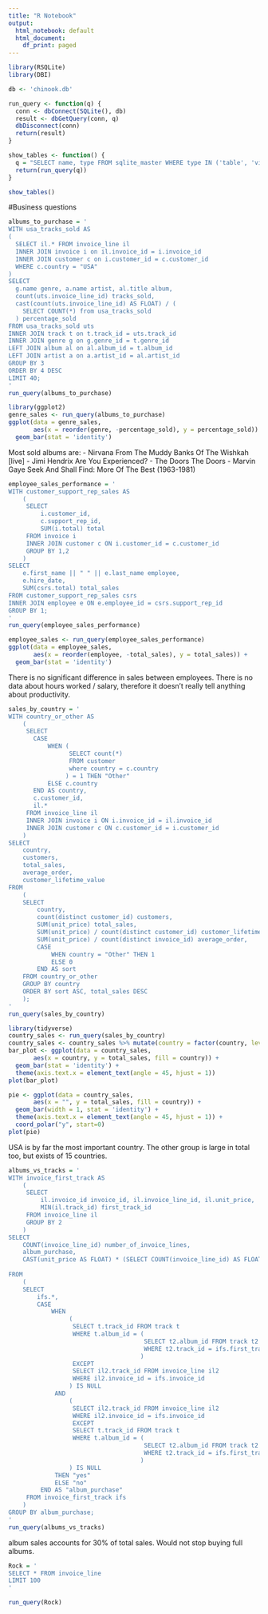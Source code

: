 ```yaml
---
title: "R Notebook"
output:
  html_notebook: default
  html_document:
    df_print: paged
---
```


```r
library(RSQLite)
library(DBI)
```

```r
db <- 'chinook.db'

run_query <- function(q) {
  conn <- dbConnect(SQLite(), db)
  result <- dbGetQuery(conn, q)
  dbDisconnect(conn)
  return(result)
}
```

```r
show_tables <- function() {
  q = "SELECT name, type FROM sqlite_master WHERE type IN ('table', 'view')"
  return(run_query(q))
}

show_tables()
```
#Business questions
```r
albums_to_purchase = '
WITH usa_tracks_sold AS
(
  SELECT il.* FROM invoice_line il
  INNER JOIN invoice i on il.invoice_id = i.invoice_id
  INNER JOIN customer c on i.customer_id = c.customer_id
  WHERE c.country = "USA"
)
SELECT 
  g.name genre, a.name artist, al.title album,
  count(uts.invoice_line_id) tracks_sold,
  cast(count(uts.invoice_line_id) AS FLOAT) / (
    SELECT COUNT(*) from usa_tracks_sold
  ) percentage_sold
FROM usa_tracks_sold uts
INNER JOIN track t on t.track_id = uts.track_id
INNER JOIN genre g on g.genre_id = t.genre_id
LEFT JOIN album al on al.album_id = t.album_id
LEFT JOIN artist a on a.artist_id = al.artist_id
GROUP BY 3
ORDER BY 4 DESC
LIMIT 40;
'
run_query(albums_to_purchase)
```
```r
library(ggplot2)
genre_sales <- run_query(albums_to_purchase)
ggplot(data = genre_sales, 
       aes(x = reorder(genre, -percentage_sold), y = percentage_sold)) +
  geom_bar(stat = 'identity')
```
Most sold albums are:
- Nirvana	From The Muddy Banks Of The Wishkah [live]
- Jimi Hendrix	Are You Experienced? 
- The Doors	The Doors
- Marvin Gaye	Seek And Shall Find: More Of The Best (1963-1981)

```r
employee_sales_performance = '
WITH customer_support_rep_sales AS
    (
     SELECT
         i.customer_id,
         c.support_rep_id,
         SUM(i.total) total
     FROM invoice i
     INNER JOIN customer c ON i.customer_id = c.customer_id
     GROUP BY 1,2
    )
SELECT
    e.first_name || " " || e.last_name employee,
    e.hire_date,
    SUM(csrs.total) total_sales
FROM customer_support_rep_sales csrs
INNER JOIN employee e ON e.employee_id = csrs.support_rep_id
GROUP BY 1;
'
run_query(employee_sales_performance)
```
```r
employee_sales <- run_query(employee_sales_performance)
ggplot(data = employee_sales, 
       aes(x = reorder(employee, -total_sales), y = total_sales)) +
  geom_bar(stat = 'identity')
```
There is no significant difference in sales between employees. There is no data about hours worked / salary, therefore it doesn't really tell anything about productivity.

```r
sales_by_country = '
WITH country_or_other AS
    (
     SELECT
       CASE
           WHEN (
                 SELECT count(*)
                 FROM customer
                 where country = c.country
                ) = 1 THEN "Other"
           ELSE c.country
       END AS country,
       c.customer_id,
       il.*
     FROM invoice_line il
     INNER JOIN invoice i ON i.invoice_id = il.invoice_id
     INNER JOIN customer c ON c.customer_id = i.customer_id
    )
SELECT
    country,
    customers,
    total_sales,
    average_order,
    customer_lifetime_value
FROM
    (
    SELECT
        country,
        count(distinct customer_id) customers,
        SUM(unit_price) total_sales,
        SUM(unit_price) / count(distinct customer_id) customer_lifetime_value,
        SUM(unit_price) / count(distinct invoice_id) average_order,
        CASE
            WHEN country = "Other" THEN 1
            ELSE 0
        END AS sort
    FROM country_or_other
    GROUP BY country
    ORDER BY sort ASC, total_sales DESC
    );
'
run_query(sales_by_country)
```

```r
library(tidyverse)
country_sales <- run_query(sales_by_country)
country_sales <- country_sales %>% mutate(country = factor(country, levels = country))
bar_plot <- ggplot(data = country_sales, 
       aes(x = country, y = total_sales, fill = country)) +
  geom_bar(stat = 'identity') + 
  theme(axis.text.x = element_text(angle = 45, hjust = 1))
plot(bar_plot)
```

```r
pie <- ggplot(data = country_sales, 
       aes(x = "", y = total_sales, fill = country)) +
  geom_bar(width = 1, stat = 'identity') + 
  theme(axis.text.x = element_text(angle = 45, hjust = 1)) + 
  coord_polar("y", start=0)
plot(pie)
```

USA is by far the most important country. The other group is large in total too, but exists of 15 countries.

```r
albums_vs_tracks = '
WITH invoice_first_track AS
    (
     SELECT
         il.invoice_id invoice_id, il.invoice_line_id, il.unit_price, 
         MIN(il.track_id) first_track_id
     FROM invoice_line il
     GROUP BY 2
    )
SELECT
    COUNT(invoice_line_id) number_of_invoice_lines,
    album_purchase,
    CAST(unit_price AS FLOAT) * (SELECT COUNT(invoice_line_id) AS FLOAT) total_sales
   
FROM
    (
    SELECT
        ifs.*,
        CASE
            WHEN
                 (
                  SELECT t.track_id FROM track t
                  WHERE t.album_id = (
                                      SELECT t2.album_id FROM track t2
                                      WHERE t2.track_id = ifs.first_track_id
                                     ) 
                  EXCEPT 
                  SELECT il2.track_id FROM invoice_line il2
                  WHERE il2.invoice_id = ifs.invoice_id
                 ) IS NULL
             AND
                 (
                  SELECT il2.track_id FROM invoice_line il2
                  WHERE il2.invoice_id = ifs.invoice_id
                  EXCEPT 
                  SELECT t.track_id FROM track t
                  WHERE t.album_id = (
                                      SELECT t2.album_id FROM track t2
                                      WHERE t2.track_id = ifs.first_track_id
                                     ) 
                 ) IS NULL
             THEN "yes"
             ELSE "no"
         END AS "album_purchase"
     FROM invoice_first_track ifs
    )
GROUP BY album_purchase;
'
run_query(albums_vs_tracks)
```

album sales accounts for 30% of total sales. Would not stop buying full albums.


```r
Rock = '
SELECT * FROM invoice_line
LIMIT 100
'

run_query(Rock)
```


